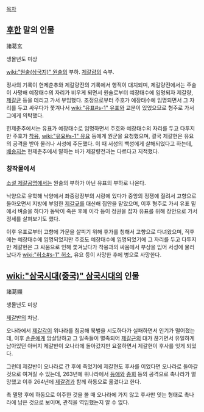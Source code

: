 [[목차]]
== [[후한]] 말의 인물 ==
諸葛玄

생몰년도 미상

[[wiki:"원술(삼국지)" 원술]]의 부하. [[제갈량]]의 숙부.

정사의 기록이 헌제춘추와 제갈량전의 기록에서 행적이 대치되며, 제갈량전에서는 주술이 사망해 예장태수의 자리가 비우게 되면서 원술로부터 예장태수에 임명되자 제갈량, [[제갈균]] 등을 데리고 가서 부임했다. 조정으로부터 주호가 예장태수에 임명되면서 그 자리를 두고 싸우다가 쫓겨나서 [[wiki:"유표#s-1" 유표]]와 교분이 있었으므로 형주로 가서 그에게 의탁했다.

헌제춘추에서는 유표가 예장태수로 임명하면서 주호와 예장태수의 자리를 두고 다투지만 주호가 [[착융]], [[wiki:"유요#s-1" 유요]] 등에게 원군을 요청했으며, 결국 제갈현은 유요의 공격을 받아 물러나 서성에 주둔했다. 이 때 서성의 백성에게 살해되었다고 하는데, [[배송지]]는 헌제춘추에서 말하는 바가 제갈량전과는 다르다고 지적했다.

=== 창작물에서 ===
[[소설 제갈공명]]에서는 원술의 부하가 아닌 유표의 부하로 나온다.

낙양으로 유학해 낙양에서 좌중랑장부의 시랑에 있다가 중앙의 정쟁에 질려서 고향으로 돌아오면서 지방에 부임한 [[제갈규]]를 대신해 집안을 맡았으며, 이후 형주로 가서 유표 밑에서 벼슬을 하다가 동탁이 죽은 후에 이각 등이 정권을 잡자 유표를 위해 장안으로 가서 정세를 살펴보기도 했다. 

이후 유표로부터 고향에 가문을 살피기 위해 휴가를 청해서 고향으로 다녀왔으며, 직후에는 예장태수에 임명되었지만 주호도 예장태수에 임명되었기에 그 자리를 두고 다투지만 제갈현은 그 싸움으로 인해 쫓겨났다가 착융과의 싸움에서 부상을 입어 서성에 물러났다가 [[wiki:"허소#s-1" 허소]], 유요 등이 사망한 후에 병으로 사망한다.

== [[wiki:"삼국시대(중국)" 삼국시대]]의 인물 ==
諸葛顯

생몰년도 미상

[[제갈반]]의 차남.

오나라에서 [[제갈각]]이 위나라를 침공해 북벌을 시도하다가 실패하면서 인기가 떨어졌는데, 이후 [[손준]]에게 암살당하고 그 일족들이 멸족되어 [[제갈근]]의 대가 끊기면서 유일하게 남아있던 아버지 제갈반이 오나라에 돌아갔지만 요절하면서 제갈현이 후사를 잇게 되었다.

그런데 제갈반이 오나라로 간 후에 죽었기에 제갈현도 후사를 이었다면 오나라로 돌아갈 것으로 여겨질 수 있는데, 263년에 위나라에서 [[등애]]와 [[종회]] 등의 공격으로 촉나라가 멸망했고 이후 264년에 [[제갈경]]과 함께 하동으로 옮겼다고 한다.

촉 멸망 후에 하동으로 이주한 것을 볼 때 오나라에 가지 않고 후사만 잇는 형태로 촉나라에 남은 것으로 보이며, 관직을 역임했는지 알 수 없다.
